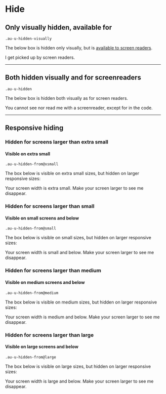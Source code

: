 
<Meta title="Utilities/Hide" />

<style>{`
  .sbdocs-p,
  .sbdocs-ul,
  .sbdocs-li,
  .sbdocs-p code {
    font-weight: 400;
    font-size: 1.6rem;
  }

  .sbdocs-a {
    display: inline-flex;
    align-items: center;
    font-family: var(--au-font);
    transition: color var(--au-transition), text-decoration var(--au-transition);
    font-weight: var(--au-regular);
    text-decoration: underline;
    text-decoration-color: var(--au-blue-300);
    color: var(--au-blue-600);
  }

  .sbdocs-a:visited {
    color: var(--au-blue-600);
  }

  .sbdocs-a:hover,
  .sbdocs-a:focus {
    color: var(--au-blue-800);
    text-decoration-color: var(--au-blue-200);
  }

  .sbdocs-a:focus {
    outline: var(--au-outline);
    outline-offset: var(--au-outline-offset);
  }

  code {
    font-family: courier, monospace;
  }

  .os-content {
    background-color: var(--au-gray-100);
  }
`}</style>

# Hide

## Only visually hidden, available for

`.au-u-hidden-visually`

<p>The below box is hidden only visually, but is <a href="http://snook.ca/archives/html_and_css/hiding-content-for-accessibility" target="_blank" rel="noreferrer noopener">available to screen readers</a>.</p>

<div class="au-o-box au-d-component au-u-hidden-visually">
  <p>I get picked up by screen readers.</p>
</div>

<hr />

## Both hidden visually and for screenreaders

`.au-u-hidden`

The below box is hidden both visually as for screen readers.

<div class="au-o-box au-d-component au-u-hidden">
  <p>You cannot see nor read me with a screenreader, except for in the code.</p>
</div>

<hr />

## Responsive hiding

### Hidden for screens larger than extra small
#### Visible on extra small

`.au-u-hidden-from@xsmall`

The box below is visible on extra small sizes, but hidden on larger responsive sizes:
<div class="au-o-box au-d-component au-u-hidden-from@xsmall">
  <p>Your screen width is extra small. Make your screen larger to see me disappear.</p>
</div>

### Hidden for screens larger than small
#### Visible on small screens and below

`.au-u-hidden-from@small`

The box below is visible on small sizes, but hidden on larger responsive sizes:
<div class="au-o-box au-d-component au-u-hidden-from@small">
  <p>Your screen width is small and below. Make your screen larger to see me disappear.</p>
</div>

### Hidden for screens larger than medium
#### Visible on medium screens and below

`.au-u-hidden-from@medium`

The box below is visible on medium sizes, but hidden on larger responsive sizes:

<div class="au-o-box au-d-component au-u-hidden-from@medium">
  <p>Your screen width is medium and below. Make your screen larger to see me disappear.</p>
</div>

### Hidden for screens larger than large
#### Visible on large screens and below

`.au-u-hidden-from@large`

The box below is visible on large sizes, but hidden on larger responsive sizes:

<div class="au-o-box au-d-component au-u-hidden-from@large">
  <p>Your screen width is large and below. Make your screen larger to see me disappear.</p>
</div>
